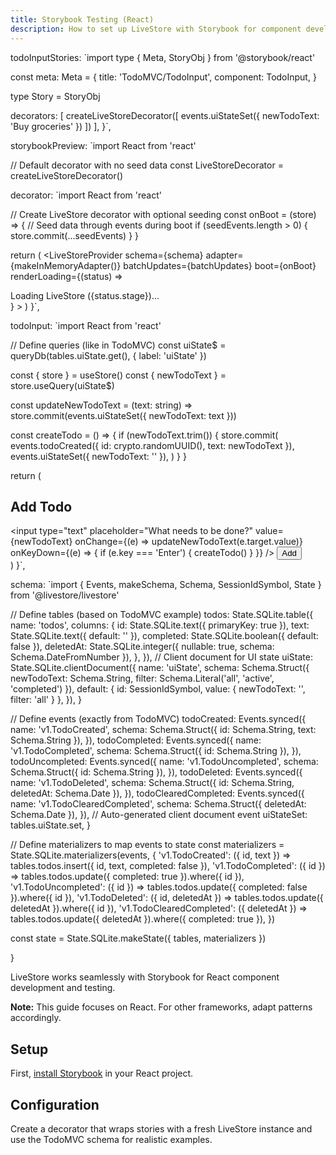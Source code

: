 ```yaml
---
title: Storybook Testing (React)
description: How to set up LiveStore with Storybook for component development and testing in React.
---
```



  todoInputStories: `import type { Meta, StoryObj } from '@storybook/react'

const meta: Meta<typeof TodoInput> = {
  title: 'TodoMVC/TodoInput',
  component: TodoInput,
}

type Story = StoryObj<typeof TodoInput>


  decorators: [
    createLiveStoreDecorator([
      events.uiStateSet({ newTodoText: 'Buy groceries' })
    ])
  ],
}`,
  
  storybookPreview: `import React from 'react'

// Default decorator with no seed data
const LiveStoreDecorator = createLiveStoreDecorator()


  decorator: `import React from 'react'

// Create LiveStore decorator with optional seeding
  const onBoot = (store) => {
    // Seed data through events during boot
    if (seedEvents.length > 0) {
      store.commit(...seedEvents)
    }
  }

  return (
    <LiveStoreProvider
      schema={schema}
      adapter={makeInMemoryAdapter()}
      batchUpdates={batchUpdates}
      boot={onBoot}
      renderLoading={(status) => <div>Loading LiveStore ({status.stage})...</div>}
    >
      <Story />
    </LiveStoreProvider>
  )
}`,

  todoInput: `import React from 'react'

// Define queries (like in TodoMVC)
const uiState$ = queryDb(tables.uiState.get(), { label: 'uiState' })

  const { store } = useStore()
  const { newTodoText } = store.useQuery(uiState$)

  const updateNewTodoText = (text: string) => 
    store.commit(events.uiStateSet({ newTodoText: text }))

  const createTodo = () => {
    if (newTodoText.trim()) {
      store.commit(
        events.todoCreated({ id: crypto.randomUUID(), text: newTodoText }),
        events.uiStateSet({ newTodoText: '' }),
      )
    }
  }

  return (
    <div>
      <h2>Add Todo</h2>
      <input
        type="text"
        placeholder="What needs to be done?"
        value={newTodoText}
        onChange={(e) => updateNewTodoText(e.target.value)}
        onKeyDown={(e) => {
          if (e.key === 'Enter') {
            createTodo()
          }
        }}
      />
      <button onClick={createTodo}>
        Add
      </button>
    </div>
  )
}`,

  schema: `import { Events, makeSchema, Schema, SessionIdSymbol, State } from '@livestore/livestore'

// Define tables (based on TodoMVC example)
  todos: State.SQLite.table({
    name: 'todos',
    columns: {
      id: State.SQLite.text({ primaryKey: true }),
      text: State.SQLite.text({ default: '' }),
      completed: State.SQLite.boolean({ default: false }),
      deletedAt: State.SQLite.integer({ nullable: true, schema: Schema.DateFromNumber }),
    },
  }),
  // Client document for UI state
  uiState: State.SQLite.clientDocument({
    name: 'uiState',
    schema: Schema.Struct({ 
      newTodoText: Schema.String, 
      filter: Schema.Literal('all', 'active', 'completed') 
    }),
    default: { 
      id: SessionIdSymbol, 
      value: { newTodoText: '', filter: 'all' } 
    },
  }),
}

// Define events (exactly from TodoMVC)
  todoCreated: Events.synced({
    name: 'v1.TodoCreated',
    schema: Schema.Struct({ id: Schema.String, text: Schema.String }),
  }),
  todoCompleted: Events.synced({
    name: 'v1.TodoCompleted',
    schema: Schema.Struct({ id: Schema.String }),
  }),
  todoUncompleted: Events.synced({
    name: 'v1.TodoUncompleted',
    schema: Schema.Struct({ id: Schema.String }),
  }),
  todoDeleted: Events.synced({
    name: 'v1.TodoDeleted',
    schema: Schema.Struct({ id: Schema.String, deletedAt: Schema.Date }),
  }),
  todoClearedCompleted: Events.synced({
    name: 'v1.TodoClearedCompleted',
    schema: Schema.Struct({ deletedAt: Schema.Date }),
  }),
  // Auto-generated client document event
  uiStateSet: tables.uiState.set,
}

// Define materializers to map events to state
const materializers = State.SQLite.materializers(events, {
  'v1.TodoCreated': ({ id, text }) => tables.todos.insert({ id, text, completed: false }),
  'v1.TodoCompleted': ({ id }) => tables.todos.update({ completed: true }).where({ id }),
  'v1.TodoUncompleted': ({ id }) => tables.todos.update({ completed: false }).where({ id }),
  'v1.TodoDeleted': ({ id, deletedAt }) => tables.todos.update({ deletedAt }).where({ id }),
  'v1.TodoClearedCompleted': ({ deletedAt }) => tables.todos.update({ deletedAt }).where({ completed: true }),
})

const state = State.SQLite.makeState({ tables, materializers })

}

LiveStore works seamlessly with Storybook for React component development and testing.

**Note:** This guide focuses on React. For other frameworks, adapt patterns accordingly.

## Setup

First, [install Storybook](https://storybook.js.org/docs/get-started/install) in your React project.

## Configuration

Create a decorator that wraps stories with a fresh LiveStore instance and use the TodoMVC schema for realistic examples.

<Tabs>
<TabItem label="Stories">
<Code code={CODE.todoInputStories} lang="tsx" title="src/TodoInput.stories.tsx" />
</TabItem>
<TabItem label="Storybook Config">
<Code code={CODE.storybookPreview} lang="js" title=".storybook/preview.js" />
</TabItem>
<TabItem label="Decorator">
<Code code={CODE.decorator} lang="js" title="src/decorator.js" />
</TabItem>
<TabItem label="Component">
<Code code={CODE.todoInput} lang="tsx" title="src/TodoInput.tsx" />
</TabItem>
<TabItem label="Schema">
<Code code={CODE.schema} lang="ts" title="src/schema.ts" />
</TabItem>
</Tabs>



